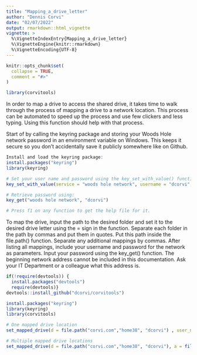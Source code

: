 ```yaml
---
title: "Mapping_a_drive_letter"
author: "Dennis Corvi"
date: "02/07/2022"
output: rmarkdown::html_vignette
vignette: >
  %\VignetteIndexEntry{Mapping_a_drive_letter}
  %\VignetteEngine{knitr::rmarkdown}
  %\VignetteEncoding{UTF-8}
---
```


```r
knitr::opts_chunk$set(
  collapse = TRUE,
  comment = "#>"
)
```

```r
library(corvitools)
```

In order to map a drive to access the shared drive, it takes time to walk through the process of mapping a drive to a network location. This process can be automated to speed up the process and use few clickers and less typing. Using this function should help with that process. 

Start of by calling the keyring package and storing your Woods Hole network password in an environment variable on Windows. This keeps it secure so you don't accidentally save it publicly somewhere like on Github.   

```r

Install and load the keyring package:
install.packages("keyring")
library(keyring)

# Set your user name and password using the key_set_with_value() function. Set the service to 'woods hole network'
key_set_with_value(service = "woods hole network", username = "dcorvi", password = "password")

# Retrieve password using:
key_get("woods hole network", "dcorvi")

# Press f1 on any function to get the help file for it.

```

To map the drive, input the path to the desired folder and set it to the desired drive letter using the = sign in the function. Separate each folder in the path by commas and put them in quotes. Put this path inside the file.path() function. Separate any additional mappings by commas. After listing all mappings, include your username and password for the network as parameters. Input your password using the key_get() function. The beginning network address cannot be included in this documentation. Ask your IT Department or a colleague what this address is.

```r

if(!require(devtools)) {
  install.packages("devtools")
  require(devtools)}
devtools::install_github("dcorvi/corvitools")

install.packages("keyring")
library(keyring)
library(corvitools)

# One mapped drive location
set_mapped_drive(d = file.path("corvi.com","home38", "dcorvi") , user_name = "dcorvi", password = key_get("woods hole network", "dcorvi"))

# Multiple mapped drive locations
set_mapped_drive(d = file.path("corvi.com","home38", "dcorvi"), a = file.path("corvi.com","work25", "ssb"), user_name = "dcorvi", password = key_get("woods hole network", "dcorvi"))

```

